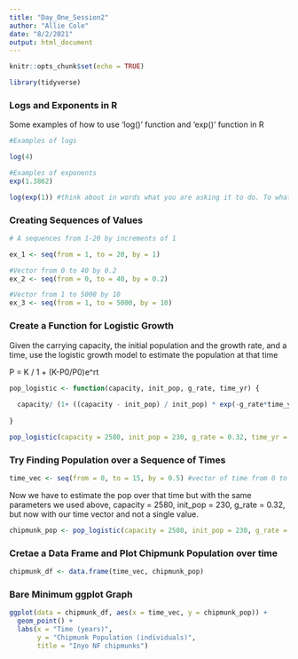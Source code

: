 ```yaml
---
title: "Day_One_Session2"
author: "Allie Cole"
date: "8/2/2021"
output: html_document
---
```


```r
knitr::opts_chunk$set(echo = TRUE)

library(tidyverse)
```

### Logs and Exponents in R

Some examples of how to use 'log()' function and 'exp()' function in R

```r
#Examples of logs 

log(4)

#Examples of exponents 
exp(1.3862)

log(exp(1)) #think about in words what you are asking it to do. To what power do i have to raise e to get a value of e^1 (exp(1))

```

### Creating Sequences of Values 

```r
# A sequences from 1-20 by increments of 1 

ex_1 <- seq(from = 1, to = 20, by = 1)

#Vector from 0 to 40 by 0.2 
ex_2 <- seq(from = 0, to = 40, by = 0.2)

#Vector from 1 to 5000 by 10 
ex_3 <- seq(from = 1, to = 5000, by = 10)

```


### Create a Function for Logistic Growth 

Given the carrying capacity, the initial population and the growth rate, and a time, use the logistic growth model to estimate the population at that time

P = K / 1 + (K-P0/P0)e^rt

```r
pop_logistic <- function(capacity, init_pop, g_rate, time_yr) {
  
  capacity/ (1+ ((capacity - init_pop) / init_pop) * exp(-g_rate*time_yr))
  
}

pop_logistic(capacity = 2580, init_pop = 230, g_rate = 0.32, time_yr = 2.4)

```

### Try Finding Population over a Sequence of Times

```r
time_vec <- seq(from = 0, to = 15, by = 0.5) #vector of time from 0 to 20 that goes by increments of 0.5 years 

```

Now we have to estimate the pop over that time but with the same parameters we used above, capacity = 2580, init_pop = 230, g_rate = 0.32, but now with our time vector and not a single value. 

```r
chipmunk_pop <- pop_logistic(capacity = 2580, init_pop = 230, g_rate = 0.32, time_yr = time_vec)

```


### Cretae a Data Frame and Plot Chipmunk Population over time 

```r
chipmunk_df <- data.frame(time_vec, chipmunk_pop)

```


### Bare Minimum ggplot Graph 

```r
ggplot(data = chipmunk_df, aes(x = time_vec, y = chipmunk_pop)) + 
  geom_point() +
  labs(x = "Time (years)", 
       y = "Chipmunk Population (individuals)", 
       title = "Inyo NF chipmunks")
```












